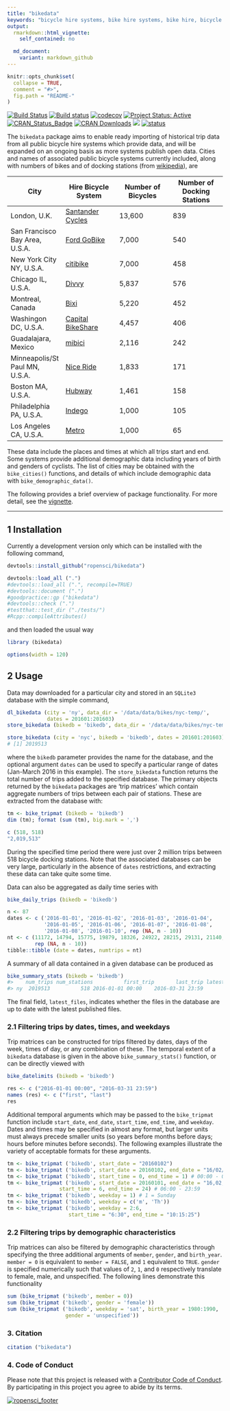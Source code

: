 ```yaml
---
title: "bikedata"
keywords: "bicycle hire systems, bike hire systems, bike hire, bicycle hire, database, bike data"
output:
  rmarkdown::html_vignette:
    self_contained: no

  md_document:
    variant: markdown_github
---
```


<!-- README.md is generated from README.Rmd. Please edit that file -->

```r
knitr::opts_chunk$set(
  collapse = TRUE,
  comment = "#>",
  fig.path = "README-"
)
```

[![Build Status](https://travis-ci.org/ropensci/bikedata.svg?branch=master)](https://travis-ci.org/ropensci/bikedata?branch=master) 
[![Build status](https://ci.appveyor.com/api/projects/status/github/ropensci/bikedata?svg=true)](https://ci.appveyor.com/project/ropensci/bikedata)
[![codecov](https://codecov.io/gh/ropensci/bikedata/branch/master/graph/badge.svg)](https://codecov.io/gh/ropensci/bikedata)
[![Project Status: Active](http://www.repostatus.org/badges/latest/active.svg)](http://www.repostatus.org/#active)
[![CRAN_Status_Badge](https://www.r-pkg.org/badges/version/bikedata)](https://cran.r-project.org/package=bikedata) 
[![CRAN Downloads](https://cranlogs.r-pkg.org/badges/grand-total/bikedata?color=orange)](https://cran.r-project.org/package=bikedata)
[![](http://badges.ropensci.org/116_status.svg)](https://github.com/ropensci/onboarding/issues/116)
[![status](http://joss.theoj.org/papers/232cd77b73dbef4accd36ddfb20f96ae/status.svg)](http://joss.theoj.org/papers/232cd77b73dbef4accd36ddfb20f96ae)


The `bikedata` package aims to enable ready importing of historical trip data
from all public bicycle hire systems which provide data, and will be expanded on
an ongoing basis as more systems publish open data. Cities and names of
associated public bicycle systems currently included, along with numbers of
bikes and of docking stations (from 
[wikipedia](https://en.wikipedia.org/wiki/List_of_bicycle-sharing_systems#Cities)),
are

City | Hire Bicycle System | Number of Bicycles | Number of Docking Stations
--- | --- | --- | ---
London, U.K. | [Santander Cycles](https://tfl.gov.uk/modes/cycling/santander-cycles) | 13,600 | 839
San Francisco Bay Area, U.S.A. | [Ford GoBike](https://www.fordgobike.com/)  | 7,000 | 540 
New York City NY, U.S.A. | [citibike](https://www.citibikenyc.com/) | 7,000 | 458
Chicago IL, U.S.A. | [Divvy](https://www.divvybikes.com/) | 5,837 | 576
Montreal, Canada | [Bixi](https://montreal.bixi.com/) | 5,220 | 452
Washingon DC, U.S.A. | [Capital BikeShare](https://www.capitalbikeshare.com/) | 4,457 | 406
Guadalajara, Mexico | [mibici](https://www.mibici.net/) | 2,116 | 242
Minneapolis/St Paul MN, U.S.A. | [Nice Ride](https://www.niceridemn.org/) | 1,833 | 171
Boston MA, U.S.A. | [Hubway](https://www.thehubway.com/) | 1,461 | 158
Philadelphia PA, U.S.A. | [Indego](https://www.rideindego.com) | 1,000 | 105
Los Angeles CA, U.S.A. | [Metro](https://bikeshare.metro.net/) | 1,000 | 65

These data include the places and times at which all trips start and end. Some
systems provide additional demographic data including years of birth and genders
of cyclists. The list of cities may be obtained with the `bike_cities()`
functions, and details of which include demographic data with
`bike_demographic_data()`.

The following provides a brief overview of package functionality. For more
detail, see the
[vignette](https://ropensci.github.io/bikedata/articles/bikedata.html).

------


## 1 Installation

Currently a development version only which can be installed with the following
command,
```r
devtools::install_github("ropensci/bikedata")
```
```r
devtools::load_all (".")
#devtools::load_all (".", recompile=TRUE)
#devtools::document (".")
#goodpractice::gp ("bikedata")
#devtools::check (".")
#testthat::test_dir ("./tests/")
#Rcpp::compileAttributes()
```
and then loaded the usual way
```r
library (bikedata)
```


```r
options(width = 120)
```


## 2 Usage

Data may downloaded for a particular city and stored in an `SQLite3` database
with the simple command,
```r
dl_bikedata (city = 'ny', data_dir = '/data/data/bikes/nyc-temp/',
             dates = 201601:201603)
store_bikedata (bikedb = 'bikedb', data_dir = '/data/data/bikes/nyc-temp/')
```
```r
store_bikedata (city = 'nyc', bikedb = 'bikedb', dates = 201601:201603)
# [1] 2019513
```
where the `bikedb` parameter provides the name for the database, and the
optional argument `dates` can be used to specify a particular range of dates
(Jan-March 2016 in this example).  The `store_bikedata` function returns the
total number of trips added to the specified database. The primary objects
returned by the `bikedata` packages are 'trip matrices' which contain aggregate
numbers of trips between each pair of stations. These are extracted from the
database with:
```r
tm <- bike_tripmat (bikedb = 'bikedb')
dim (tm); format (sum (tm), big.mark = ',')
```
```r
c (518, 518)
"2,019,513"
```
During the specified time period there were just over 2 million trips between
518 bicycle docking stations.  Note that the associated databases can be very
large, particularly in the absence of `dates` restrictions, and extracting these
data can take quite some time.

Data can also be aggregated as daily time series with
```r
bike_daily_trips (bikedb = 'bikedb')
```
```r
n <- 87
dates <- c ('2016-01-01', '2016-01-02', '2016-01-03', '2016-01-04',
            '2016-01-05', '2016-01-06', '2016-01-07', '2016-01-08',
            '2016-01-08', '2016-01-10', rep (NA, n - 10))
nt <- c (11172, 14794, 15775, 19879, 18326, 24922, 28215, 29131, 21140, 14481,
         rep (NA, n - 10))
tibble::tibble (date = dates, numtrips = nt)
```

A summary of all data contained in a given database can be produced as
```r
bike_summary_stats (bikedb = 'bikedb')
#>    num_trips num_stations          first_trip       last_trip latest_files
#> ny  2019513          518 2016-01-01 00:00    2016-03-31 23:59        FALSE
```
The final field, `latest_files`, indicates whether the files in the database are
up to date with the latest published files.

### 2.1 Filtering trips by dates, times, and weekdays

Trip matrices can be constructed for trips filtered by dates, days of the week,
times of day, or any combination of these.  The temporal extent of a `bikedata`
database is given in the above `bike_summary_stats()` function, or can be
directly viewed with
```r
bike_datelimits (bikedb = 'bikedb')
```
```r
res <- c ("2016-01-01 00:00", "2016-03-31 23:59")
names (res) <- c ("first", "last")
res
```
Additional temporal arguments which may be passed to the `bike_tripmat`
function include `start_date`, `end_date`, `start_time`, `end_time`, and
`weekday`. Dates and times may be specified in almost any format, but larger
units must always precede smaller units (so years before months before days;
hours before minutes before seconds). The following examples illustrate the
variety of acceptable formats for these arguments.
```r
tm <- bike_tripmat ('bikedb', start_date = "20160102")
tm <- bike_tripmat ('bikedb', start_date = 20160102, end_date = "16/02/28")
tm <- bike_tripmat ('bikedb', start_time = 0, end_time = 1) # 00:00 - 01:00
tm <- bike_tripmat ('bikedb', start_date = 20160101, end_date = "16,02,28",
                 start_time = 6, end_time = 24) # 06:00 - 23:59
tm <- bike_tripmat ('bikedb', weekday = 1) # 1 = Sunday
tm <- bike_tripmat ('bikedb', weekday = c('m', 'Th'))
tm <- bike_tripmat ('bikedb', weekday = 2:6,
                    start_time = "6:30", end_time = "10:15:25")
```

### 2.2 Filtering trips by demographic characteristics

Trip matrices can also be filtered by demographic characteristics through
specifying the three additional arguments of `member`, `gender`, and
`birth_year`. `member = 0` is equivalent to `member = FALSE`, and `1` equivalent
to `TRUE`. `gender` is specified numerically such that values of `2`, `1`, and
`0` respectively translate to female, male, and unspecified. The following lines
demonstrate this functionality
```r
sum (bike_tripmat ('bikedb', member = 0))
sum (bike_tripmat ('bikedb', gender = 'female'))
sum (bike_tripmat ('bikedb', weekday = 'sat', birth_year = 1980:1990,
                   gender = 'unspecified'))
```

### 3. Citation

```r
citation ("bikedata")
```

### 4. Code of Conduct

Please note that this project is released with a [Contributor Code of
Conduct](CODE_OF_CONDUCT.md).  By participating in this project you agree to
abide by its terms.

[![ropensci\_footer](http://ropensci.org/public_images/github_footer.png)](http://ropensci.org)
